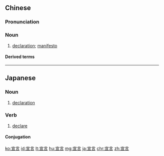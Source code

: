 ==Chinese==
{{zh-forms}}

===Pronunciation===
{{zh-pron
|m=xuānyán
|c=syun1 jin4
|h=pfs=siên-ngièn
|mn=qz,tw,xm:soan-giân/zz:soan-gân
|cat=n
}}

===Noun===
{{zh-noun}}

# [[declaration]]; [[manifesto]] {{zh-mw|m:份}}

====Derived terms====
{{zh-der|世界人權宣言}}

{{zh-cat|Intermediate}}

----

==Japanese==
{{ja-kanjitab|せん|げん|yomi=on}}

===Noun===
{{ja-noun|せんげん}}

# [[declaration]]

===Verb===
{{ja-verb-suru|せんげん}}

# [[declare]]
#: {{ja-usex|アザワド解放国民運動（ＭＮＬＡ）は独立を'''宣言'''した。|アザワド かいほう こくみん うんどう （ＭＮＬＡ） は どくりつ を '''せんげん''' した。|Mouvement National pour la Libération de l'Azawad (MNLA) declared independence.}}

====Conjugation====
{{ja-suru|せんげん}}

[[ko:宣言]]
[[id:宣言]]
[[lt:宣言]]
[[hu:宣言]]
[[mg:宣言]]
[[ja:宣言]]
[[chr:宣言]]
[[zh:宣言]]